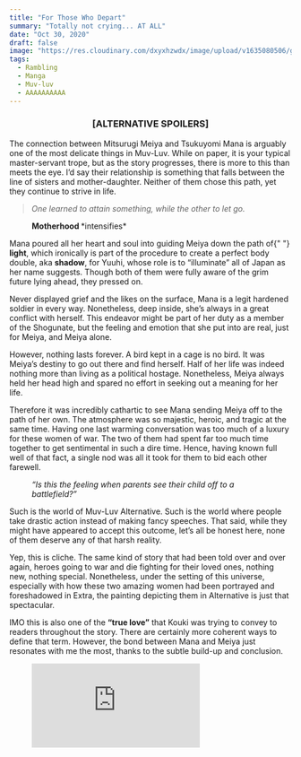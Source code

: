```yaml
---
title: "For Those Who Depart"
summary: "Totally not crying... AT ALL"
date: "Oct 30, 2020"
draft: false
image: "https://res.cloudinary.com/dxyxhzwdx/image/upload/v1635080506/gaftonosh/2021/10/feel-like-destiny.webp"
tags:
  - Rambling
  - Manga
  - Muv-luv
  - AAAAAAAAAA
---
```


<div className="richtext pb-8">
  <center>
    <h3>
      <b>[ALTERNATIVE SPOILERS]</b>
    </h3>
  </center>
  <p>
    The connection between Mitsurugi Meiya and Tsukuyomi Mana is arguably one of
    the most delicate things in Muv-Luv. While on paper, it is your typical
    master-servant trope, but as the story progresses, there is more to this
    than meets the eye. I’d say their relationship is something that falls
    between the line of sisters and mother-daughter. Neither of them chose this
    path, yet they continue to strive in life.
  </p>
  <blockquote>
    <em>
      <em>One learned to attain something, while the other to let go.</em>
    </em>
  </blockquote>
  <figure className="kg-card kg-card-hascaption kg-image-card">
    <img
      className="kg-image hoverZoomLink"
      src="http://testghost.mo.cloudinary.net/image/upload/q_80/v1/gaftonosh/2021/10/mana-meiya-2.webp"
      alt=""
      height={1014}
      loading="lazy"
      width={1014}
    />
    <figcaption>
      <strong>Motherhood </strong>*intensifies*
    </figcaption>
  </figure>
  <p>
    Mana poured all her heart and soul into guiding Meiya down the path of{" "}
    <strong>light</strong>, which ironically is part of the procedure to create
    a perfect body double, aka <strong>shadow</strong>, for Yuuhi, whose role is
    to “illuminate” all of Japan as her name suggests. Though both of them were
    fully aware of the grim future lying ahead, they pressed on.
  </p>
  <p>
    Never displayed grief and the likes on the surface, Mana is a legit hardened
    soldier in every way. Nonetheless, deep inside, she’s always in a great
    conflict with herself. This endeavor might be part of her duty as a member
    of the Shogunate, but the feeling and emotion that she put into are real,
    just for Meiya, and Meiya alone.
  </p>
  <p>
    However, nothing lasts forever. A bird kept in a cage is no bird. It was
    Meiya’s destiny to go out there and find herself. Half of her life was
    indeed nothing more than living as a political hostage. Nonetheless, Meiya
    always held her head high and spared no effort in seeking out a meaning for
    her life.
  </p>
  <p>
    Therefore it was incredibly cathartic to see Mana sending Meiya off to the
    path of her own. The atmosphere was so majestic, heroic, and tragic at the
    same time. Having one last warming conversation was too much of a luxury for
    these women of war. The two of them had spent far too much time together to
    get sentimental in such a dire time. Hence, having known full well of that
    fact, a single nod was all it took for them to bid each other farewell.
  </p>
  <figure className="kg-card kg-card-hascaption kg-image-card">
    <img
      className="kg-image hoverZoomLink"
      src="http://testghost.mo.cloudinary.net/image/upload/q_80/v1/gaftonosh/2021/10/a-mother-pride.webp"
      alt=""
      height={1023}
      loading="lazy"
      width={688}
    />
    <figcaption>
      <em>
        “Is this the feeling when parents see their child off to a battlefield?”
      </em>
    </figcaption>
  </figure>
  <p>
    Such is the world of Muv-Luv Alternative. Such is the world where people
    take drastic action instead of making fancy speeches. That said, while they
    might have appeared to accept this outcome, let’s all be honest here, none
    of them deserve any of that harsh reality.
  </p>
  <p>
    Yep, this is cliche. The same kind of story that had been told over and over
    again, heroes going to war and die fighting for their loved ones, nothing
    new, nothing special. Nonetheless, under the setting of this universe,
    especially with how these two amazing women had been portrayed and
    foreshadowed in Extra, the painting depicting them in Alternative is just
    that spectacular.
  </p>
  <p>
    IMO this is also one of the <strong>“true love”</strong> that Kouki was
    trying to convey to readers throughout the story. There are certainly more
    coherent ways to define that term. However, the bond between Mana and Meiya
    just resonates with me the most, thanks to the subtle build-up and
    conclusion.
  </p>
  <figure className="kg-card kg-embed-card">
    <iframe
      allow="accelerometer; autoplay; clipboard-write; encrypted-media; gyroscope; picture-in-picture"
      allowFullScreen=""
      frameBorder={0}
      loading="lazy"
      src="https://www.youtube.com/embed/tRRYcKNxAnU?feature=oembed"
      title="Muv-Luv Alternative OST Vol.2 - (26) For You Who Departs"
    />
  </figure>
</div>

